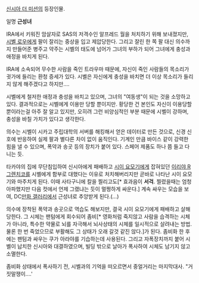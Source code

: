 [[신시아 더 미션]]의 등장인물.

일명 '''근성녀'''

IRA에서 키워진 암살자로 SAS의 저격수인 알프레드 월을 처치하기 위해 보내졌지만, [[시벨 로우]]에게 팔이 잘리는 중상을 입고 제압당한다. 그리고 잘린 한 쪽 팔 대신 의수까지 만들어준 병주고 약주는 시벨의 태도에 넘어가 그녀의 부하가 되어 그녀에게 충성과 애정을 바치게 된다.

IRA에 소속되어 무수한 사람을 죽인 트라우마 때문에, 자신이 죽인 사람들의 목소리가 귓가에 들리는 환청 증세가 있다. 시벨은 자신에게 충성을 바치면 더 이상 목소리가 들리지 않게 해주겠다고 하지만….

시벨에게 철저한 애정과 충성을 바치고 있으며, 그녀의 "여동생"이 되는 것을 소망하고 있다. 결과적으로는 시벨에게 이용만 당할 뿐이지만. 황당한 건 본인도 자신이 이용당할 뿐이라는걸 아주 잘 알고 있지만, 오히려 그런 비양심적인 부분 때문에 시벨이 강하며, 충성을 바칠 가치가 있다고 생각한다.

의수는 시벨이 시카고 주립대학의 서버를 해킹해서 얻은 데이터로 만든 것으로, 신경 신호에 반응하여 실제 팔과 별다른 차이 없이 움직인다. 기계인 만큼 바이스 같이 강력한 힘을 낼 수 있으며, 폭약과 송곳 등의 장치가 붙어 있다. 스페어 제품도 하나 쯤 들고 다니는 듯.

타카야의 집에 무단침입하여 신시아에게 패배하고 [[시이 요모기]]에게 잡혀있던 [[이리야 R 그렌치코]]를 시벨에게 함부로 대했다는 이유로 처치해버리지만 곧바로 나타난 시이 요모기와 마주치게 된다. 이때 사타구니에 칼을 찔리고도[* 효과음이 '''서걱'''. 찔렸을때는 엄청 아파했지만 다음 컷에서 언제 그랬냐는 듯이 멀쩡하게 싸운다.] 계속 싸우는 모습을 보여, DC[[만화 갤러리]]에서 근성녀로 추앙받게 된다.(…)

의수에 장착된 폭약과 송곳으로 역습도 해보지만, 결국 시이 요모기에게 패배하고 살해당한다. 그 시체는 팬텀에게 회수되어 좀비[* 영화처럼 죽지않고 사람을 습격하는 시체가 아니라, 특수한 약물로 뇌를 자극해서 뇌사상태의 시체를 일시적으로 살려내는 방법. 물론 한 번 죽었으므로 부활해도 그 상태가 오래 갈것 같진 않다.]가 된다. 좀비화 한 후에는 팬텀과 싸우는 쿠가 아라야를 기습하는데 사용된다. 그리고 자폭장치까지 붙어 시벨이 납치한 신시아와 대결하였으며, 빌딩 밖으로 날아가 폭사하여 시체도 남기지 않고 소멸한다.

좀비화 상태에서 폭사하기 전, 시벨과의 기억을 떠오르면서 중얼거리는 마지막대사. "거짓말쟁이….'
